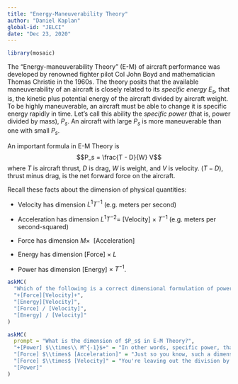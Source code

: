 ```yaml
---
title: "Energy-Maneuverability Theory"
author: "Daniel Kaplan"
global-id: "JELCI"
date: "Dec 23, 2020"
---
```


```r
library(mosaic)
```

The "Energy-maneuverability Theory" (E-M) of aircraft performance was developed by renowned fighter pilot Col John Boyd and mathematician Thomas Christie in the 1960s. The theory posits that the available maneuverability of an aircraft is closely related to its *specific energy* $E_s$, that is, the kinetic plus potential energy of the aircraft divided by aircraft weight. To be highly maneuverable, an aircraft must be able to change it is specific energy rapidly in time. Let's call this ability the *specific power* (that is, power divided by mass), $P_s$. An aircraft with large $P_s$ is more maneuverable than one with small $P_s$.

An important formula in E-M Theory is $$P_s = \frac{T - D}{W} V$$ where $T$ is aircraft thrust, $D$ is drag, $W$ is weight, and $V$ is velocity. $(T-D)$, thrust minus drag, is the net forward force on the aircraft.

Recall these facts about the dimension of physical quantities: 

- Velocity has dimension $L^1 T^{-1}$ (e.g. meters per second)

- Acceleration has dimension $L^1 T^{-2} =$ [Velocity] $\times\  T^{-1}$ (e.g. meters per second-squared)
- Force has dimension $M \times\ $ [Acceleration]
- Energy has dimension [Force] $\times\  L$
- Power has dimension [Energy] $\times\  T^{-1}$.

```r
askMC(
  "Which of the following is a correct dimensional formulation of power?",
  "+[Force][Velocity]+",
  "[Energy][Velocity]",
  "[Force] / [Velocity]",
  "[Energy] / [Velocity]"
)
```


```r
askMC(
  prompt = "What is the dimension of $P_s$ in E-M Theory?",
  "+[Power] $\\times\\ M^{-1}$+" = "In other words, specific power, that is, power per mass.",
  "[Force] $\\times$ [Acceleration]" = "Just so you know, such a dimension is rarely, if ever, encountered in practice.",
  "[Force] $\\times$ [Velocity]" = "You're leaving out the division by $W$ in the E-M Theory formula.",
  "[Power]"
)
```


